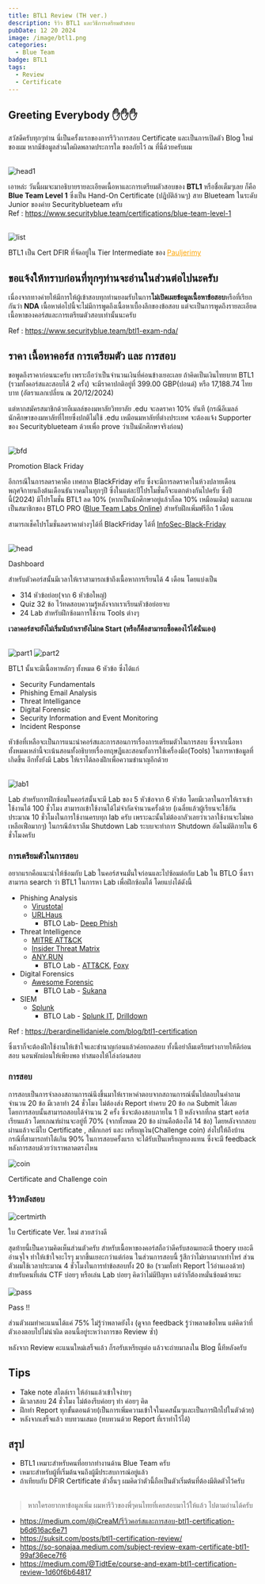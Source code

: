 ```yaml
---
title: BTL1 Review (TH ver.)
description: รีวิว BTL1 และวิธีการเตรียมตัวสอบ
pubDate: 12 20 2024
image: /image/btl1.png
categories:
  - Blue Team
badge: BTL1
tags:
  - Review
  - Certificate
---
```


## Greeting Everybody ✋✋✋
สวัสดีครับทุกๆท่าน นี่เป็นครั้งแรกของการรีวิวการสอบ Certificate และเป็นการเปิดตัว Blog ใหม่ของผม หากมีข้อมูลส่วนใดผิดพลาดประการใด ขออภัยไว้ ณ ที่นี้ด้วยครับผม  <br /><br />

![head1](/image/cert.png) <br />

เอาหล่ะ วันนี้ผมจะมาอธิบายรายละเอียดเนื้อหาและการเตรียมตัวสอบของ **BTL1** หรือชื่อเต็มๆเลย ก็คือ **Blue Team Level 1** ซึ่งเป็น Hand-On Certificate (ปฎิบัติล้วนๆ) สาย Blueteam ในระดับ Junior ของค่าย Securityblueteam ครับ <br />
Ref : https://www.securityblue.team/certifications/blue-team-level-1 <br /><br />

<div style={{ display: "flex", flexDirection: "column", alignItems: "center", paddingLeft: "2rem" }}>
  <img src="/image/list.png" alt="list" style={{ maxWidth: "100%", height: "auto" }} />
  <p style={{ fontSize: "0.9rem", color: "gray", marginTop: "0.5rem", textAlign: "center" }}>
    BTL1 เป็น Cert DFIR ที่จัดอยู่ใน Tier Intermediate ของ <a href="https://pauljerimy.com/security-certification-roadmap/" style="color: Orange; text-decoration: underline;">Pauljerimy</a>
  </p>
</div>



## ขอแจ้งให้ทราบก่อนที่ทุกๆท่านจะอ่านในส่วนต่อไปนะครับ
เนื่องจากทางค่ายให้มีการให้ผู้เข้าสอบทุกท่านยอมรับในการ**ไม่เปิดเผยข้อมูลเนื้อหาข้อสอบ**หรือที่เรียกกันว่า **NDA** เนื้อหาต่อไปนี้จะไม่มีการพูดถึงเนื้อหาเบื้องลึกของข้อสอบ แต่จะเป็นการพูดถึงรายละเอียดเนื้อหาของคอร์สและการเตรียมตัวสอบเท่านั้นนะครับ

Ref : https://www.securityblue.team/btl1-exam-nda/

## **ราคา เนื้อหาคอร์ส การเตรียมตัว และ การสอบ**

ขอพูดถึงราคาก่อนนะครับ เพราะถือว่าเป็นจำนวนเงินที่ค่อนข้างเยอะเลย ถ้าคิดเป็นเงินไทยบาท
BTL1 (รวมทั้งคอร์สและสอบได้ 2 ครั้ง) จะมีราคาปกติอยู่ที่ 399.00 GBP(ปอนด์) หรือ 17,188.74 ไทยบาท (อัตราแลกเปลี่ยน ณ 20/12/2024)

แต่หากสมัครสมาชิกด้วยอีเมลล์ของมหาลัยวิทยาลัย .edu จะลดราคา 10% ทันที (กรณีอีเมลล์นักศึกษาของมหาลัยที่ไทยซึ่งปกติไม่ใช้ .edu เหมือนมหาลัยที่ต่างประเทศ จะต้องแจ้ง Supporter ของ Securityblueteam ด้วยเพื่อ prove ว่าเป็นนักศึกษาจริงก่อน) <br /><br />

<div style={{ display: "flex", flexDirection: "column", alignItems: "center", paddingLeft: "1rem" }}>
  <img src="/image/bfd1.png" alt="bfd" style={{ maxWidth: "100%", height: "auto" }} />
  <p style={{ fontSize: "0.9rem", color: "gray", marginTop: "0.1rem", textAlign: "center" }}>
    Promotion Black Friday
  </p>
</div>

อีกกรณีในการลดราคาคือ เทศกาล BlackFriday ครับ ซึ่งจะมีการลดราคาในห้วงปลายเดือนพฤศจิกายนถึงต้นเดือนธันวาคมในทุกๆปี ซึ่งในแต่ละปีโปรโมชั่นก็จะแตกต่างกันไปครับ ซึ่งปีนี้(2024) มีโปรโมชั่น BTL1 ลด 10% (หากเป็นนักศึกษาอยู่แล้วก็ลด 10% เหมือนเดิม) และแถมเป็นสมาชิกของ BTLO PRO ([Blue Team Labs Online](https://blueteamlabs.online)) สำหรับฝึกเพิ่มฟรีอีก 1 เดือน  

สามารถเช็คโปรโมชั่นลดราคาต่างๆได้ที่ BlackFriday ได้ที่ [InfoSec-Black-Friday](https://github.com/0x90n/InfoSec-Black-Friday/) <br /><br />

<div style={{ display: "flex", flexDirection: "column", alignItems: "center", paddingLeft: "1rem" }}>
  <img src="/image/head1.png" alt="head" style={{ maxWidth: "100%", height: "auto" }} />
  <p style={{ fontSize: "0.9rem", color: "gray", marginTop: "0.1rem", textAlign: "center" }}>
    Dashboard
  </p>
</div>

สำหรับตัวคอร์สนั้นมีเวลาให้เราสามารถเข้าถึงเนื้อหาการเรียนได้ 4 เดือน โดยแบ่งเป็น
- 314 หัวข้อย่อย(จาก 6 หัวข้อใหญ่)
- Quiz 32 ข้อ ไว้ทดสอบความรู้หลังจากเราเรียนหัวข้อย่อยจบ
- 24 Lab สำหรับฝึกซ้อมการใช้งาน Tools ต่างๆ 

**เวลาคอร์สจะยังไม่เริ่มนับถ้าเรายังไม่กด Start (หรือก็คือสามารถซื้อดองไว้ได้นั่นเอง)**
<br /><br />

![part1](/image/part1.png)
![part2](/image/part2.png) <br />

BTL1 นั้นจะมีเนื้อหาหลักๆ ทั้งหมด 6 หัวข้อ ซึ่งได้แก่
- Security Fundamentals
- Phishing Email Analysis
- Threat Intelligance
- Digital Forensic
- Security Information and Event Monitoring
- Incident Response

หัวข้อที่เหลือจะเป็นการแนะนำคอร์สและการสอนการเรื่องการเตรียมตัวในการสอบ
ซึ่งจากเนื้อหาทั้งหมดเหล่านี้จะเน้นสอนทั้งอธิบายเรื่องทฤษฎีและสอนทั้งการใช้เครื่องมือ(Tools) ในการหาข้อมูลที่เกิดขึ้น อีกทั้งยังมี Labs ให้เราได้ลองฝึกเพื่อความชำนาญอีกด้วย <br /><br />


![lab1](/image/lab1.png) <br />


Lab สำหรับการฝึกซ้อมในคอร์สนั้นจะมี Lab ของ 5 หัวข้อจาก 6 หัวข้อ โดยมีเวลาในการให้เราเข้าใช้งานได้ 100 ชั่วโมง สามารถเข้าใช้งานได้ไม่จำกัดจำนวนครั้งด้วย (เฉลี่ยแล้วผู้เรียนจะใช้กันประมาณ 10 ชั่วโมงในการใช้งานครบทุก lab ครับ เพราะฉะนั้นไม่ต้องกลัวเลยว่าเวลาใช้งานจะไม่พอ เหลือเฟือมากๆ) ในกรณีถ้าเราลืม Shutdown Lab ระบบจะทำการ Shutdown อัตโนมัติภายใน 6 ชั่วโมงครับ <br />

### **การเตรียมตัวในการสอบ**

อยากแรกคือแนะนำให้ซ้อมกับ Lab ในคอร์สจนมั่นใจก่อนและไปซ้อมต่อกับ Lab ใน BTLO ซึ่งเราสามารถ search ว่า BTL1 ในการหา Lab เพื่อฝึกซ้อมได้
โดยแบ่งได้ดังนี้

- Phishing Analysis
    - [Virustotal](https://www.virustotal.com/gui/)
    - [URLHaus](https://urlhaus.abuse.ch/)
      - BTLO Lab- [Deep Phish](https://blueteamlabs.online/home/investigation/deep-phish-567b38a0ef)
- Threat Intelligence
    - [MITRE ATT&CK](https://attack.mitre.org/)
    - [Insider Threat Matrix](https://insiderthreatmatrix.org)
    - [ANY.RUN](https://any.run)
      - BTLO Lab - [ATT&CK](https://blueteamlabs.online/home/challenge/attck-0e4914db5d), [Foxy](https://blueteamlabs.online/home/investigation/foxy-45e69136ae)
- Digital Forensics
    - [Awesome Forensic](https://github.com/cugu/awesome-forensics)
      - BTLO Lab - [Sukana](https://blueteamlabs.online/home/investigation/sukana-3e7d31b12a)
- SIEM
    - [Splunk](https://docs.splunk.com/Documentation)
      - BTLO Lab - [Splunk IT](https://blueteamlabs.online/home/investigation/splunk-it-0aae63055a), [Drilldown](https://blueteamlabs.online/home/investigation/drilldown-db9ea241de)

Ref : https://berardinellidaniele.com/blog/btl1-certification

ซึ่งเราก็จะต้องฝึกใช้งานให้เข้าใจและชำนาญก่อนแล้วค่อยกดสอบ ทั้งนี้อย่าลืมเตรียมร่างกายให้ดีก่อนสอบ นอนพักผ่อนให้เพียงพอ ทำสมองให้โล่งก่อนสอบ <br />

### **การสอบ**
การสอบเป็นการจำลองสถานการณ์นึงขึ้นมาให้เราหาคำตอบจากสถานการณ์นั้นไปตอบในคำถามจำนวน 20 ข้อ มีเวลาทำ 24 ชั่วโมง ไม่ต้องส่ง Report ทำครบ 20 ข้อ กด Submit ได้เลย<br />
โดยการสอบนั้นสามารถสอบได้จำนวน 2 ครั้ง  ซึ่งจะต้องสอบภายใน 1 ปี หลังจากที่กด start คอร์สเรียนแล้ว โดยเกณฑ์ผ่านจะอยู่ที่ 70% (จากทั้งหมด 20 ข้อ ผ่านคือต้องได้ 14 ข้อ) โดยหลังจากสอบผ่านแล้วจะมีใบ Certificate , สติ้กเกอร์ และ เหรียญเงิน(Challenge coin) ส่งไปให้ถึงบ้าน
กรณีที่สามารถทำได้เกิน 90% ในการสอบครั้งแรก จะได้รับเป็นเหรียญทองแทน ซึ่งจะมี feedback หลังการสอบด้วยว่าเราพลาดตรงไหน<br />
<div style={{ display: "flex", flexDirection: "column", alignItems: "center", paddingLeft: "1rem" }}>
  <img src="/image/coin.webp" alt="coin" style={{ maxWidth: "100%", height: "auto" }} />
  <p style={{ fontSize: "0.9rem", color: "gray", marginTop: "0.1rem", textAlign: "center" }}>
    Certificate and Challenge coin
  </p>
</div>

### **รีวิวหลังสอบ**
<div style={{ display: "flex", flexDirection: "column", alignItems: "center", paddingLeft: "1rem" }}>
  <img src="/image/mirthcert.png" alt="certmirth" style={{ maxWidth: "100%", height: "auto" }} />
  <p style={{ fontSize: "0.9rem", color: "gray", marginTop: "0.1rem", textAlign: "center" }}>
    ใบ Certificate Ver. ใหม่ สวยสว่างดี
  </p>
</div>
สุดท้ายนี้เป็นความคิดเห็นส่วนตัวครับ 
สำหรับเนื้อหาของคอร์สถือว่าดีครับสอนเยอะดี thoery เยอะดีอ่านจุใจ ทำให้เข้าใจอะไรๆ มากขึ้นเยอะกว่าแต่ก่อน 
ในส่วนการสอบนี้ รู้สึกว่าไม่ยากมากเท่าไหร่ ส่วนตัวผมใช้เวลาประมาณ 4 ชั่วโมงในการทำข้อสอบทั้ง 20 ข้อ (รวมทั้งทำ Report ไว้อ่านเองด้วย) สำหรับคนที่เล่น CTF บ่อยๆ หรือเล่น Lab บ่อยๆ คิดว่าไม่มีปัญหา แต่ว่าก็ต้องหมั่นซ้อมด้วยนะ <br /><br />

<div style={{ display: "flex", flexDirection: "column", alignItems: "center", paddingLeft: "1rem" }}>
  <img src="/image/pass.png" alt="pass" style={{ maxWidth: "100%", height: "auto" }} />
  <p style={{ fontSize: "0.9rem", color: "gray", marginTop: "0.1rem", textAlign: "center" }}>
    Pass !!
  </p>
</div>
ส่วนตัวผมทำคะแนนได้แค่ 75% ไม่รู้ว่าพลาดยังไง (ดูจาก feedback รู้ว่าพลาดข้อไหน แต่คิดว่าที่ตัวเองตอบไปไม่น่าผิด ตอนนี้อยู่ระหว่างการขอ Review ซ้ำ)

หลังจาก Review คะแนนใหม่เสร็จแล้ว ก็รอรับเหรียญต่อ แล้วจะถ่ายมาลงใน Blog นี้ทีหลังครับ

## **Tips**
- Take note สไตล์เรา ให้อ่านแล้วเข้าใจง่ายๆ 
- มีเวลาสอบ 24 ชั่วโมง ไม่ต้องรีบค่อยๆ ทำ ค่อยๆ คิด 
- ฝึกทำ Report ทุกขั้นตอนด้วย(เป็นการเพิ่มความเข้าใจในเคสนั้นๆและเป็นการฝึกไปในตัวด้วย)
- หลังจากเสร็จแล้ว ทบทวนเสมอ (ทบทวนด้วย Report ที่เราทำไว้ได้)

## **สรุป**
- BTL1 เหมาะสำหรับคนที่อยากทำงานด้าน Blue Team ครับ
- เหมาะสำหรับผู้ที่เริ่มต้นจนถึงผู้มีประสบการณ์อยู่แล้ว
- ถ้าเทียบกับ DFIR Certificate ตัวอื่นๆ ผมคิดว่าตัวนี้ถือเป็นตัวเริ่มต้นที่ต้องมีติดตัวไว้ครับ <br /><br />
> หากใครอยากหาข้อมูลเพิ่ม ผมหารีวิวของพี่ๆคนไทยที่เคยสอบมาไว้ให้แล้ว ไปตามอ่านได้ครับ
- https://medium.com/@iCreaM/รีวิวคอร์สและการสอบ-btl1-certification-b6d616ac6e71
- https://suksit.com/posts/btl1-certification-review/
- https://so-sonajaa.medium.com/subject-review-exam-certificate-btl1-99af36ece7f6
- https://medium.com/@TidtEe/course-and-exam-btl1-certification-review-1d60f6b64817

<LinkCard
  title="Mirthz"
  desc="ขอบคุณทุกท่านที่อ่านจนจบ หลังจากนี้จะตั้งใจเขียน Blog เรื่อยๆ ค้าบบบ😽"
  url="https://mirthz.xyz"
  img="/Nyan_Cat_Human_ver.webp"
/>
